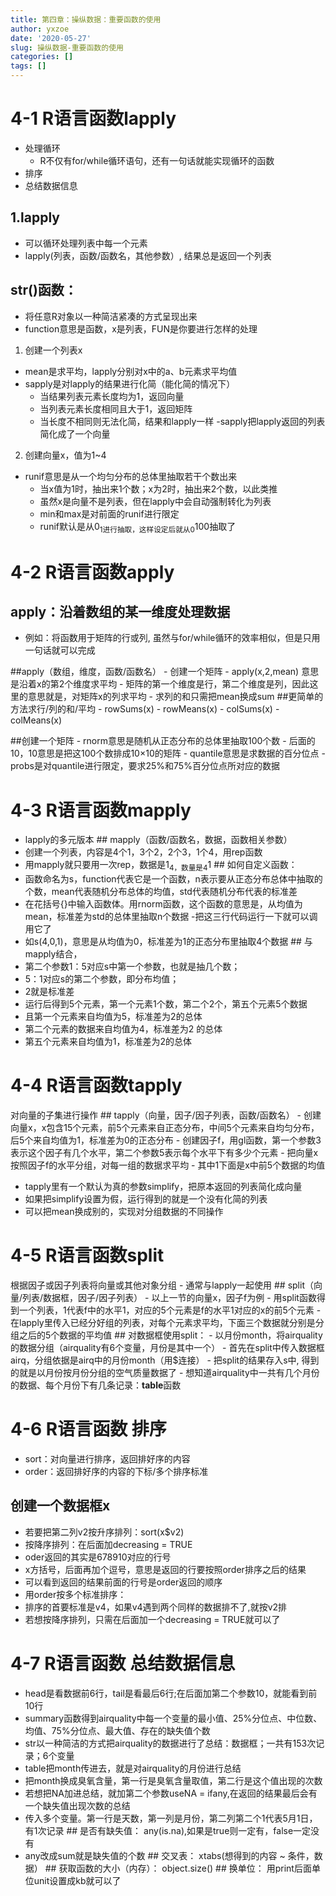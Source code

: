 ```yaml
---
title: 第四章：操纵数据：重要函数的使用
author: yxzoe
date: '2020-05-27'
slug: 操纵数据-重要函数的使用
categories: []
tags: []
---
```


# 4-1  R语言函数lapply
- 处理循环
  - R不仅有for/while循环语句，还有一句话就能实现循环的函数
- 排序
- 总结数据信息

## 1.lapply
- 可以循环处理列表中每一个元素
- lapply(列表，函数/函数名，其他参数）, 结果总是返回一个列表

## str()函数：
- 将任意R对象以一种简洁紧凑的方式呈现出来
- function意思是函数，x是列表，FUN是你要进行怎样的处理
1. 创建一个列表x
- mean是求平均，lapply分别对x中的a、b元素求平均值
-  sapply是对lapply的结果进行化简（能化简的情况下）
	- 当结果列表元素长度均为1，返回向量
	- 当列表元素长度相同且大于1，返回矩阵
	- 当长度不相同则无法化简，结果和lapply一样
-sapply把lapply返回的列表简化成了一个向量 
2. 创建向量x，值为1~4
  - runif意思是从一个均匀分布的总体里抽取若干个数出来
	- 当x值为1时，抽出来1个数；x为2时，抽出来2个数，以此类推
	- 虽然x是向量不是列表，但在lapply中会自动强制转化为列表
	- min和max是对前面的runif进行限定
	- runif默认是从0~1进行抽取，这样设定后就从0~100抽取了
	
# 4-2  R语言函数apply
## apply：沿着数组的某一维度处理数据
- 例如：将函数用于矩阵的行或列, 虽然与for/while循环的效率相似，但是只用一句话就可以完成

##apply（数组，维度，函数/函数名）
- 创建一个矩阵
- apply(x,2,mean)  意思是沿着x的第2个维度求平均
- 矩阵的第一个维度是行，第二个维度是列，因此这里的意思就是，对矩阵x的列求平均
- 求列的和只需把mean换成sum
##更简单的方法求行/列的和/平均
- rowSums(x)
- rowMeans(x)
- colSums(x)
- colMeans(x)

##创建一个矩阵
- rnorm意思是随机从正态分布的总体里抽取100个数
- 后面的10，10意思是把这100个数排成10×10的矩阵
- quantile意思是求数据的百分位点
- probs是对quantile进行限定，要求25%和75%百分位点所对应的数据

# 4-3  R语言函数mapply
- lapply的多元版本
## mapply（函数/函数名，数据，函数相关参数）
- 创建一个列表，内容是4个1，3个2，2个3，1个4，用rep函数
- 用mapply就只要用一次rep，数据是1~4，数量是4~1
## 如何自定义函数：
- 函数命名为s，function代表它是一个函数，n表示要从正态分布总体中抽取的个数，mean代表随机分布总体的均值，std代表随机分布代表的标准差
- 在花括号{}中输入函数体。用rnorm函数，这个函数的意思是，从均值为mean，标准差为std的总体里抽取n个数据
-把这三行代码运行一下就可以调用它了
- 如s(4,0,1)，意思是从均值为0，标准差为1的正态分布里抽取4个数据
## 与mapply结合，
- 第二个参数1：5对应s中第一个参数，也就是抽几个数；
- 5：1对应s的第二个参数，即分布均值；
- 2就是标准差
- 运行后得到5个元素，第一个元素1个数，第二个2个，第五个元素5个数据
- 且第一个元素来自均值为5，标准差为2的总体
- 第二个元素的数据来自均值为4，标准差为2 的总体
- 第五个元素来自均值为1，标准差为2的总体 

# 4-4  R语言函数tapply
 对向量的子集进行操作
## tapply（向量，因子/因子列表，函数/函数名）
- 创建向量x，x包含15个元素，前5个元素来自正态分布，中间5个元素来自均匀分布，后5个来自均值为1，标准差为0的正态分布
- 创建因子f，用gl函数，第一个参数3表示这个因子有几个水平，第二个参数5表示每个水平下有多少个元素
-  把向量x按照因子f的水平分组，对每一组的数据求平均
- 其中1下面是x中前5个数据的均值

- tapply里有一个默认为真的参数simplify，把原本返回的列表简化成向量
- 如果把simplify设置为假，运行得到的就是一个没有化简的列表
- 可以把mean换成别的，实现对分组数据的不同操作

# 4-5  R语言函数split
 根据因子或因子列表将向量或其他对象分组
- 通常与lapply一起使用
## split（向量/列表/数据框，因子/因子列表）
- 以上一节的向量x，因子f为例
- 用split函数得到一个列表，1代表f中的水平1，对应的5个元素是f的水平1对应的x的前5个元素
- 在lapply里传入已经分好组的列表，对每个元素求平均，下面三个数据就分别是分组之后的5个数据的平均值
## 对数据框使用split：
- 以月份month，将airquality的数据分组（airquality有6个变量，月份是其中一个）
- 首先在split中传入数据框airq，分组依据是airq中的月份month（用$连接）
- 把split的结果存入s中,	得到的就是以月份按月份分组的空气质量数据了
- 想知道airquality中一共有几个月份的数据、每个月份下有几条记录：**table**函数

# 4-6  R语言函数 排序
- sort：对向量进行排序，返回排好序的内容
- order：返回排好序的内容的下标/多个排序标准

## 创建一个数据框x
- 若要把第二列v2按升序排列：sort(x$v2)
- 按降序排列：在后面加decreasing = TRUE
- oder返回的其实是678910对应的行号
- x方括号，后面再加个逗号，意思是返回的行要按照order排序之后的结果
- 可以看到返回的结果前面的行号是order返回的顺序
- 用order按多个标准排序：
- 排序的首要标准是v4，如果v4遇到两个同样的数据排不了,就按v2排
- 若想按降序排列，只需在后面加一个decreasing = TRUE就可以了

# 4-7  R语言函数 总结数据信息
-  head是看数据前6行，tail是看最后6行;在后面加第二个参数10，就能看到前10行
-  summary函数得到airquality中每一个变量的最小值、25%分位点、中位数、均值、75%分位点、最大值、存在的缺失值个数
-  str以一种简洁的方式把airquality的数据进行了总结：数据框；一共有153次记录；6个变量
-  table把month传进去，就是对airquality的月份进行总结
-  把month换成臭氧含量，第一行是臭氧含量取值，第二行是这个值出现的次数
- 若想把NA加进总结，就加第二个参数useNA = ifany,在返回的结果最后会有一个缺失值出现次数的总结
- 传入多个变量。第一行是天数，第一列是月份，第二列第二个1代表5月1日，有1次记录
## 是否有缺失值：
	any(is.na),如果是true则一定有，false一定没有
- any改成sum就是缺失值的个数
## 	 交叉表：
xtabs(想得到的内容 ~ 条件，数据）
## 获取函数的大小（内存）：
object.size()
## 换单位：
用print后面单位unit设置成kb就可以了



